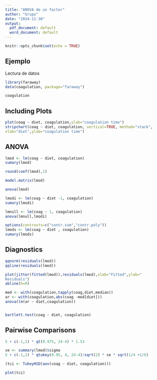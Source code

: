 ```yaml
---
title: "ANOVA de un factor"
author: "Grupo"
date: "2024-11-30"
output:
  pdf_document: default
  word_document: default
---
```


```r
knitr::opts_chunk$set(echo = TRUE)
```

## Ejemplo

Lectura de datos

```r

library(faraway)
data(coagulation, package="faraway")

coagulation

```

## Including Plots

```r
plot(coag ~ diet, coagulation,ylab="coagulation time")
stripchart(coag ~ diet, coagulation, vertical=TRUE, method="stack",
xlab="diet",ylab="coagulation time")
```

## ANOVA

```r
lmod <- lm(coag ~ diet, coagulation)
sumary(lmod)


```


```r
round(coef(lmod),1)
```

```r
model.matrix(lmod)
```

```r
anova(lmod)
```

```r
lmodi <- lm(coag ~ diet -1, coagulation)
sumary(lmodi)
```

```r
lmnull <- lm(coag ~ 1, coagulation)
anova(lmnull,lmodi)
```

```r
options(contrasts=c("contr.sum","contr.poly"))
lmods <- lm(coag ~ diet , coagulation)
sumary(lmods)
```


## Diagnostics

```r
qqnorm(residuals(lmod))
qqline(residuals(lmod))
```

```r
plot(jitter(fitted(lmod)),residuals(lmod),xlab="Fitted",ylab="
Residuals")
abline(h=0)
```

```r
med <- with(coagulation,tapply(coag,diet,median))
ar <- with(coagulation,abs(coag -med[diet]))
anova(lm(ar ~ diet,coagulation))



```


```r
bartlett.test(coag ~ diet, coagulation)
```


## Pairwise Comparisons

```r
5 + c(-1,1) * qt(0.975, 24-4) * 1.53
```

```r
se <- summary(lmod)$sigma
5 + c(-1,1) * qtukey(0.95, 4, 24-4)/sqrt(2) * se * sqrt(1/4 +1/6)
```

```r
(tci <- TukeyHSD(aov(coag ~ diet, coagulation)))
```

```r
plot(tci)
```

